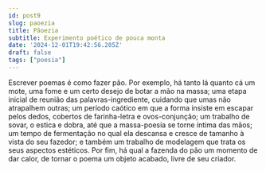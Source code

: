 ```yaml
---
id: post9
slug: paoezia
title: Pãoezia
subtitle: Experimento poético de pouca monta
date: '2024-12-01T19:42:56.205Z'
draft: false
tags: ["poesia"]
---
```


Escrever poemas é como fazer pão. Por exemplo,
há tanto lá quanto cá um mote,
uma fome e um certo desejo de botar a mão na massa;
uma etapa inicial de reunião das palavras-ingrediente,
cuidando que umas não atrapalhem outras; 
um período caótico em que a forma insiste em escapar pelos dedos,
cobertos de farinha-letra e ovos-conjunção;
um trabalho de sovar, o estica e dobra,
até que a massa-poesia se torne íntima das mãos;
um tempo de fermentação no qual ela descansa
e cresce de tamanho à vista do seu fazedor;
e também um trabalho de modelagem que trata os seus aspectos estéticos.
Por fim, há qual a fazenda do pão um momento de dar calor,
de tornar o poema um objeto acabado, livre de seu criador.
